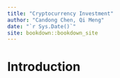 --- 
title: "Cryptocurrency Investment"
author: "Candong Chen, Qi Meng"
date: "`r Sys.Date()`"
site: bookdown::bookdown_site
---

# Introduction

